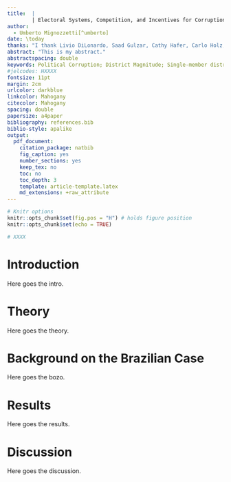 ```yaml
---
title:  |
        | Electoral Systems, Competition, and Incentives for Corruption
author: 
  - Umberto Mignozzetti[^umberto]
date: \today
thanks: "I thank Livio DiLonardo, Saad Gulzar, Cathy Hafer, Carlo Holz, Dimitri Landa, Adam Przeworski, Howard Rosenthal, Renard Sexton, Denis Stukal, and Scott Tyson for their comments. I also thank participants at APSA, MPSA, NYU PE Seminar, and SPSA. All materials required to replicate this study are available at <https://github.com/umbertomig/electoral-systems-corruption>."
abstract: "This is my abstract."
abstractspacing: double
keywords: Political Corruption; District Magnitude; Single-member districts; Multi-member districts; Welfare; Brazil
#jelcodes: HXXXX
fontsize: 11pt
margin: 2cm
urlcolor: darkblue
linkcolor: Mahogany
citecolor: Mahogany
spacing: double
papersize: a4paper
bibliography: references.bib
biblio-style: apalike
output:
  pdf_document:
    citation_package: natbib
    fig_caption: yes
    number_sections: yes
    keep_tex: no
    toc: no
    toc_depth: 3
    template: article-template.latex
    md_extensions: +raw_attribute
---
```


```r
# Knitr options
knitr::opts_chunk$set(fig.pos = "H") # holds figure position
knitr::opts_chunk$set(echo = TRUE)
```

```r
# XXXX
```

[^umberto]: Visiting Assistant Professor, Quantitative Theory and Methods Department, Emory University, <umberto.mignozzetti@emory.edu>, <http://umbertomig.com>. Corresponding author.

\newpage

# Introduction
\label{sec:intro}

Here goes the intro.

# Theory
\label{sec:theory}

Here goes the theory.

# Background on the Brazilian Case
\label{sec:background}

Here goes the bozo.

# Results
\label{sec:results}

Here goes the results.

# Discussion
\label{sec:discussion}

Here goes the discussion.

\newpage
\setlength{\parindent}{0cm}
\setlength{\parskip}{5pt}